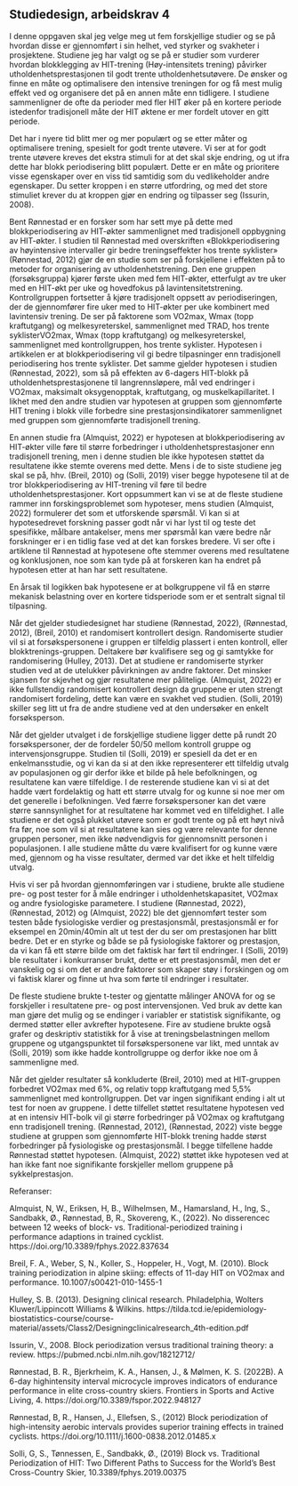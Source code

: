 ## Studiedesign, arbeidskrav 4


I denne oppgaven skal jeg velge meg ut fem forskjellige studier og se på hvordan disse er gjennomført i sin helhet, ved styrker og svakheter i prosjektene. Studiene jeg har valgt og se på er studier som vurderer hvordan blokklegging av HIT-trening (Høy-intensitets trening) påvirker utholdenhetsprestasjonen til godt trente utholdenhetsutøvere. De ønsker og finne en måte og optimalisere den intensive treningen for og få mest mulig effekt ved og organisere det på en annen måte enn tidligere. I studiene sammenligner de ofte da perioder med fler HIT øker på en kortere periode istedenfor tradisjonell måte der HIT øktene er mer fordelt utover en gitt periode. 


Det har i nyere tid blitt mer og mer populært og se etter måter og optimalisere trening, spesielt for godt trente utøvere. Vi ser at for godt trente utøvere kreves det ekstra stimuli for at det skal skje endring, og ut ifra dette har blokk periodisering blitt populært. Dette er en måte og prioritere visse egenskaper over en viss tid samtidig som du vedlikeholder andre egenskaper. Du setter kroppen i en større utfordring, og med det store stimuliet krever du at kroppen gjør en endring og tilpasser seg (Issurin, 2008). 


Bent Rønnestad er en forsker som har sett mye på dette med blokkperiodisering av HIT-økter sammenlignet med tradisjonell oppbygning av HIT-økter. I studien til Rønnestad med overskriften «Blokkperiodisering av høyintensive intervaller gir bedre treningseffekter hos trente syklister» (Rønnestad, 2012) gjør de en studie som ser på forskjellene i effekten på to metoder for organisering av utholdenhetstrening. Den ene gruppen (forsøksgruppa) kjører første uken med fem HIT-økter, etterfulgt av tre uker med en HIT-økt per uke og hovedfokus på lavintensitetstrening. Kontrollgruppen fortsetter å kjøre tradisjonelt oppsett av periodiseringen, der de gjennomfører fire uker med to HIT-økter per uke kombinert med lavintensiv trening. De ser på faktorene som VO2max, Wmax (topp kraftutgang) og melkesyreterskel, sammenlignet med TRAD, hos trente syklisterVO2max, Wmax (topp kraftutgang) og melkesyreterskel, sammenlignet med kontrollgruppen, hos trente syklister. Hypotesen i artikkelen er at blokkperiodisering vil gi bedre tilpasninger enn tradisjonell periodisering hos trente syklister. Det samme gjelder hypotesen i studien (Rønnestad, 2022), som så på effekten av 6-dagers HIT-blokk på utholdenhetsprestasjonene til langrennsløpere, mål ved endringer i VO2max, maksimalt oksygenopptak, kraftutgang, og muskelkapillaritet. I likhet med den andre studien var hypotesen at gruppen som gjennomførte HIT trening i blokk ville forbedre sine prestasjonsindikatorer sammenlignet med gruppen som gjennomførte tradisjonell trening. 


En annen studie fra (Almquist, 2022) er hypotesen at blokkperiodisering av HIT-økter ville føre til større forbedringer i utholdenhetsprestasjoner enn tradisjonell trening, men i denne studien ble ikke hypotesen støttet da resultatene ikke stemte overens med dette. Mens i de to siste studiene jeg skal se på, hhv. (Breil, 2010) og (Solli, 2019) viser begge hypotesene til at de tror blokkperiodisering av HIT-trening vil føre til bedre utholdenhetsprestasjoner. Kort oppsummert kan vi se at de fleste studiene rammer inn forskingsproblemet som hypoteser, mens studien (Almquist, 2022) formulerer det som et utforskende spørsmål. Vi kan si at hypotesedrevet forskning passer godt når vi har lyst til og teste det spesifikke, målbare antakelser, mens mer spørsmål kan være bedre når forskninger er i en tidlig fase ved at det kan forskes bredere. Vi ser ofte i artiklene til Rønnestad at hypotesene ofte stemmer overens med resultatene og konklusjonen, noe som kan tyde på at forskeren kan ha endret på hypotesen etter at han har sett resultatene.


En årsak til logikken bak hypotesene er at bolkgruppene vil få en større mekanisk belastning over en kortere tidsperiode som er et sentralt signal til tilpasning. 


Når det gjelder studiedesignet har studiene (Rønnestad, 2022), (Rønnestad, 2012), (Breil, 2010) et randomisert kontrollert design. Randomiserte studier vil si at forsøkspersonene i gruppen er tilfeldig plassert i enten kontroll, eller blokktrenings-gruppen. Deltakere bør kvalifisere seg og gi samtykke for randomisering (Hulley, 2013). Det at studiene er randomiserte styrker studien ved at de utelukker påvirkningen av andre faktorer. Det minsker sjansen for skjevhet og gjør resultatene mer pålitelige. (Almquist, 2022) er ikke fullstendig randomisert kontrollert design da gruppene er uten strengt randomisert fordeling, dette kan være en svakhet ved studien. (Solli, 2019) skiller seg litt ut fra de andre studiene ved at den undersøker en enkelt forsøksperson. 

Når det gjelder utvalget i de forskjellige studiene ligger dette på rundt 20 forsøkspersoner, der de fordeler 50/50 mellom kontroll gruppe og intervensjonsgruppe. Studien til (Solli, 2019) er spesiell da det er en enkelmansstudie, og vi kan da si at den ikke representerer ett tilfeldig utvalg av populasjonen og gir derfor ikke et bilde på hele befolkningen, og resultatene kan være tilfeldige. I de resterende studiene kan vi si at det hadde vært fordelaktig og hatt ett større utvalg for og kunne si noe mer om det generelle i befolkningen. Ved færre forsøkspersoner kan det være større sannsynlighet for at resultatene har kommet ved en tilfeldighet. I alle studiene er det også plukket utøvere som er godt trente og på ett høyt nivå fra før, noe som vil si at resultatene kan sies og være relevante for denne gruppen personer, men ikke nødvendigvis for gjennomsnitt personen i populasjonen. I alle studiene måtte du være kvalifisert for og kunne være med, gjennom og ha visse resultater, dermed var det ikke et helt tilfeldig utvalg. 


Hvis vi ser på hvordan gjennomføringen var i studiene, brukte alle studiene pre- og post tester for å måle endringer i utholdenhetskapasitet, VO2max og andre fysiologiske parametere. I studiene (Rønnestad, 2022), (Rønnestad, 2012) og (Almquist, 2022) ble det gjennomført tester som testen både fysiologiske verdier og prestasjonsmål, prestasjonsmål er for eksempel en 20min/40min alt ut test der du ser om prestasjonen har blitt bedre. Det er en styrke og både se på fysiologiske faktorer og prestasjon, da vi kan få ett større bilde om det faktisk har ført til endringer. I (Solli, 2019) ble resultater i konkurranser brukt, dette er ett prestasjonsmål, men det er vanskelig og si om det er andre faktorer som skaper støy i forskingen og om vi faktisk klarer og finne ut hva som førte til endringer i resultater. 


De fleste studiene brukte t-tester og gjentatte målinger ANOVA for og se forskjeller i resultatene pre- og post intervensjonen. Ved bruk av dette kan man gjøre det mulig og se endinger i variabler er statistisk signifikante, og dermed støtter eller avkrefter hypotesene. Fire av studiene brukte også grafer og deskriptiv statistikk for å vise at treningsbelastningen mellom gruppene og utgangspunktet til forsøkspersonene var likt, med unntak av (Solli, 2019) som ikke hadde kontrollgruppe og derfor ikke noe om å sammenligne med. 

Når det gjelder resultater så konkluderte (Breil, 2010) med at HIT-gruppen forbedret VO2max med 6%, og relativ topp kraftutgang med 5,5% sammenlignet med kontrollgruppen. Det var ingen signifikant ending i alt ut test for noen av gruppene. I dette tilfellet støttet resultatene hypotesen ved at en intensiv HIT-bolk vil gi større forbedringer på VO2max og kraftutgang enn tradisjonell trening. (Rønnestad, 2012), (Rønnestad, 2022) viste begge studiene at gruppen som gjennomførte HIT-blokk trening hadde størst forbedringer på fysiologiske og prestasjonsmål. I begge tilfellene hadde Rønnestad støttet hypotesen. (Almquist, 2022) støttet ikke hypotesen ved at han ikke fant noe signifikante forskjeller mellom gruppene på sykkelprestasjon. 





Referanser:

Almquist, N, W., Eriksen, H, B., Wilhelmsen, M., Hamarsland, H., Ing, S., Sandbakk, Ø., Rønnestad, B, R., Skovereng, K., (2022). No disserencec between 12 weeks of block- vs. Traditional-periodized training i performance adaptions in trained cycklist. https://doi.org/10.3389/fphys.2022.837634

Breil, F. A., Weber, S, N., Koller, S., Hoppeler, H., Vogt, M. (2010). Block training periodization in alpine skiing: effects of 11-day HIT on VO2max and performance. 10.1007/s00421-010-1455-1

Hulley, S. B. (2013). Designing clinical research. Philadelphia, Wolters Kluwer/Lippincott Williams & Wilkins. https://tilda.tcd.ie/epidemiology-biostatistics-course/course-material/assets/Class2/Designingclinicalresearch_4th-edition.pdf

Issurin, V., 2008. Block periodization versus traditional training theory: a review. https://pubmed.ncbi.nlm.nih.gov/18212712/

Rønnestad, B. R., Bjerkrheim, K. A., Hansen, J., & Mølmen, K. S. (2022B). A 6-day highintensity interval microcycle improves indicators of endurance performance in elite cross-country skiers. Frontiers in Sports and Active Living, 4. https://doi.org/10.3389/fspor.2022.948127

Rønnestad, B, R., Hansen, J., Ellefsen, S., (2012) Block periodization of high-intensity aerobic intervals provides superior training effects in trained cyclists. https://doi.org/10.1111/j.1600-0838.2012.01485.x

Solli, G, S., Tønnessen, E., Sandbakk, Ø., (2019) Block vs. Traditional Periodization of HIT: Two Different Paths to Success for the World’s Best Cross-Country Skier, 10.3389/fphys.2019.00375


